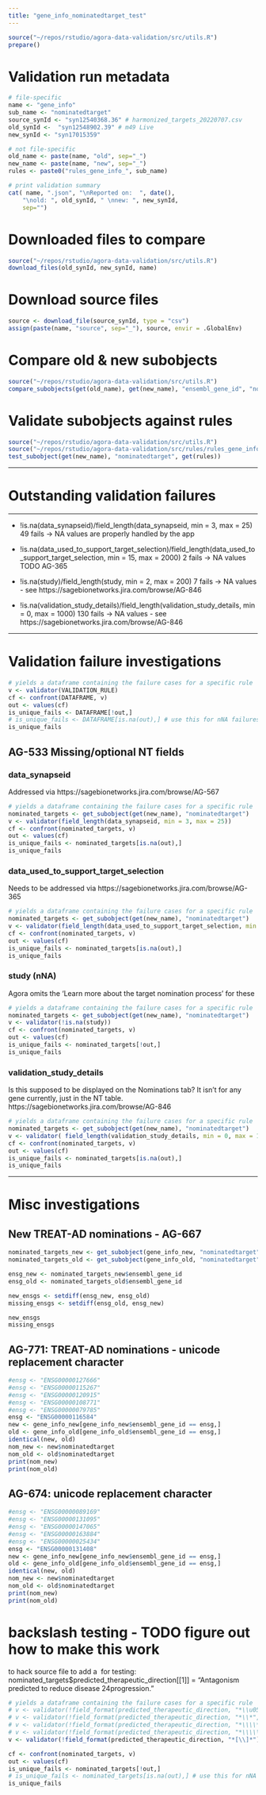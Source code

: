 ```yaml
---
title: "gene_info_nominatedtarget_test"
---
```


```r
source("~/repos/rstudio/agora-data-validation/src/utils.R")
prepare()
```

# Validation run metadata
```r
# file-specific
name <- "gene_info"
sub_name <- "nominatedtarget"
source_synId <- "syn12540368.36" # harmonized_targets_20220707.csv 
old_synId <-  "syn12548902.39" # m49 Live
new_synId <- "syn17015359" 

# not file-specific
old_name <- paste(name, "old", sep="_")
new_name <- paste(name, "new", sep="_")
rules <- paste0("rules_gene_info_", sub_name)

# print validation summary
cat( name, ".json", "\nReported on:  ", date(),
    "\nold: ", old_synId, " \nnew: ", new_synId,
    sep="")
```

# Downloaded files to compare
```r
source("~/repos/rstudio/agora-data-validation/src/utils.R")
download_files(old_synId, new_synId, name)
```

# Download source files
```r
source <- download_file(source_synId, type = "csv") 
assign(paste(name, "source", sep="_"), source, envir = .GlobalEnv)
```

# Compare old & new subobjects
```r
source("~/repos/rstudio/agora-data-validation/src/utils.R")
compare_subobjects(get(old_name), get(new_name), "ensembl_gene_id", "nominatedtarget")
```

# Validate subobjects against rules

```r
source("~/repos/rstudio/agora-data-validation/src/utils.R")
source("~/repos/rstudio/agora-data-validation/src/rules/rules_gene_info_nominatedtarget.R")
test_subobject(get(new_name), "nominatedtarget", get(rules))
```

***
# Outstanding validation failures
***
* !is.na(data_synapseid)/field_length(data_synapseid, min = 3, max = 25) 
49 fails -> NA values are properly handled by the app

* !is.na(data_used_to_support_target_selection)/field_length(data_used_to_support_target_selection, min = 15, max = 2000)
2 fails -> NA values TODO AG-365

* !is.na(study)/field_length(study, min = 2, max = 200)
7 fails -> NA values - see https://sagebionetworks.jira.com/browse/AG-846

* !is.na(validation_study_details)/field_length(validation_study_details, min = 0, max = 1000)
130 fails -> NA values - see https://sagebionetworks.jira.com/browse/AG-846

***
# Validation failure investigations
```r
# yields a dataframe containing the failure cases for a specific rule
v <- validator(VALIDATION_RULE)
cf <- confront(DATAFRAME, v)
out <- values(cf)
is_unique_fails <- DATAFRAME[!out,]
# is_unique_fails <- DATAFRAME[is.na(out),] # use this for nNA failures
is_unique_fails
```

## AG-533 Missing/optional NT fields 
### data_synapseid
Addressed via https://sagebionetworks.jira.com/browse/AG-567
```r
# yields a dataframe containing the failure cases for a specific rule
nominated_targets <- get_subobject(get(new_name), "nominatedtarget")
v <- validator(field_length(data_synapseid, min = 3, max = 25))
cf <- confront(nominated_targets, v)
out <- values(cf)
is_unique_fails <- nominated_targets[is.na(out),]
is_unique_fails
```
### data_used_to_support_target_selection
Needs to be addressed via https://sagebionetworks.jira.com/browse/AG-365
```r
# yields a dataframe containing the failure cases for a specific rule
nominated_targets <- get_subobject(get(new_name), "nominatedtarget")
v <- validator(field_length(data_used_to_support_target_selection, min = 15, max = 2000))
cf <- confront(nominated_targets, v)
out <- values(cf)
is_unique_fails <- nominated_targets[is.na(out),]
is_unique_fails
```
### study (nNA)
Agora omits the 'Learn more about the target nomination process' for these
```r
# yields a dataframe containing the failure cases for a specific rule
nominated_targets <- get_subobject(get(new_name), "nominatedtarget")
v <- validator(!is.na(study))
cf <- confront(nominated_targets, v)
out <- values(cf)
is_unique_fails <- nominated_targets[!out,]
is_unique_fails
```

### validation_study_details
Is this supposed to be displayed on the Nominations tab? It isn't for any gene currently, just in the NT table. https://sagebionetworks.jira.com/browse/AG-846
```r
# yields a dataframe containing the failure cases for a specific rule
nominated_targets <- get_subobject(get(new_name), "nominatedtarget")
v <- validator(	field_length(validation_study_details, min = 0, max = 1000))
cf <- confront(nominated_targets, v)
out <- values(cf)
is_unique_fails <- nominated_targets[is.na(out),]
is_unique_fails
```
***
# Misc investigations


## New TREAT-AD nominations - AG-667
```r
nominated_targets_new <- get_subobject(gene_info_new, "nominatedtarget")
nominated_targets_old <- get_subobject(gene_info_old, "nominatedtarget")

ensg_new <- nominated_targets_new$ensembl_gene_id
ensg_old <- nominated_targets_old$ensembl_gene_id

new_ensgs <- setdiff(ensg_new, ensg_old)
missing_ensgs <- setdiff(ensg_old, ensg_new)

new_ensgs
missing_ensgs
```

## AG-771: TREAT-AD nominations - unicode replacement character
```r
#ensg <- "ENSG00000127666"
#ensg <- "ENSG00000115267"
#ensg <- "ENSG00000120915"
#ensg <- "ENSG00000108771"
#ensg <- "ENSG00000079785"
ensg <- "ENSG00000116584"
new <- gene_info_new[gene_info_new$ensembl_gene_id == ensg,]
old <- gene_info_old[gene_info_old$ensembl_gene_id == ensg,]
identical(new, old)
nom_new <- new$nominatedtarget
nom_old <- old$nominatedtarget
print(nom_new)
print(nom_old)
```


## AG-674: unicode replacement character
```r
#ensg <- "ENSG00000089169"
#ensg <- "ENSG00000131095"
#ensg <- "ENSG00000147065"
#ensg <- "ENSG00000163884"
#ensg <- "ENSG00000025434"
ensg <- "ENSG00000131408"
new <- gene_info_new[gene_info_new$ensembl_gene_id == ensg,]
old <- gene_info_old[gene_info_old$ensembl_gene_id == ensg,]
identical(new, old)
nom_new <- new$nominatedtarget
nom_old <- old$nominatedtarget
print(nom_new)
print(nom_old)
```

# backslash testing - TODO figure out how to make this work
to hack source file to add a \ for testing:
nominated_targets$predicted_therapeutic_direction[[1]] =  "Antagonism predicted to reduce disease \u524progression. "
```r
# yields a dataframe containing the failure cases for a specific rule
# v <- validator(!field_format(predicted_therapeutic_direction, "*\\u0524*", type = "regex"))
# v <- validator(!field_format(predicted_therapeutic_direction, "*\\*", type = "regex"))
# v <- validator(!field_format(predicted_therapeutic_direction, "*\\\\*", type = "regex"))
# v <- validator(!field_format(predicted_therapeutic_direction, "*\\\\\\*", type = "regex"))
v <- validator(!field_format(predicted_therapeutic_direction, "*[\\]*"))

cf <- confront(nominated_targets, v)
out <- values(cf)
is_unique_fails <- nominated_targets[!out,]
# is_unique_fails <- nominated_targets[is.na(out),] # use this for nNA failures
is_unique_fails
```